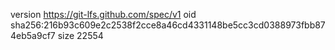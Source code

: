version https://git-lfs.github.com/spec/v1
oid sha256:216b93c609e2c2538f2cce8a46cd4331148be5cc3cd0388973fbb874eb5a9cf7
size 22554
